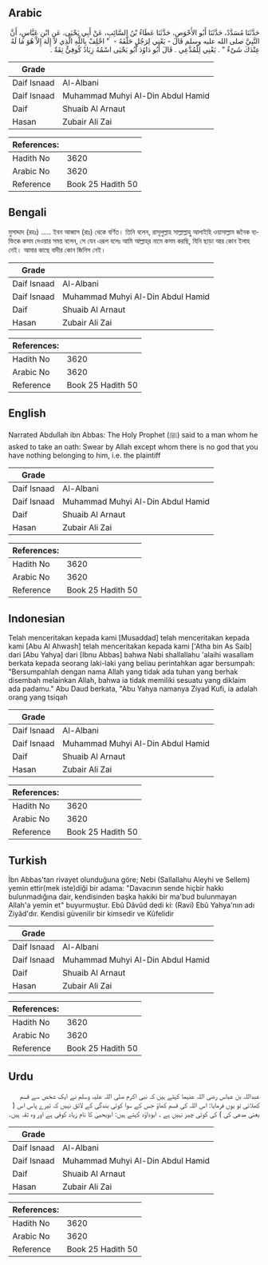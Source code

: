 ## Arabic


<div dir="rtl" lang="ar" style={{fontSize:'larger',backgroundColor:'#f8f9fa',padding:20}}>
حَدَّثَنَا مُسَدَّدٌ، حَدَّثَنَا أَبُو الأَحْوَصِ، حَدَّثَنَا عَطَاءُ بْنُ السَّائِبِ، عَنْ أَبِي يَحْيَى، عَنِ ابْنِ عَبَّاسٍ، أَنَّ النَّبِيَّ صلى الله عليه وسلم قَالَ - يَعْنِي لِرَجُلٍ حَلَّفَهُ - ‏ "‏ احْلِفْ بِاللَّهِ الَّذِي لاَ إِلَهَ إِلاَّ هُوَ مَا لَهُ عِنْدَكَ شَىْءٌ ‏"‏ ‏.‏ يَعْنِي لِلْمُدَّعِي ‏.‏ قَالَ أَبُو دَاوُدَ أَبُو يَحْيَى اسْمُهُ زِيَادٌ كُوفِيٌّ ثِقَةٌ ‏.‏
</div>
<div style={{backgroundColor:'#f8f9fa',padding:20, marginBottom: 10}}><table> <thead> <tr> <th>Grade</th> <th></th> </tr> </thead> <tbody> <tr><td>Daif Isnaad</td><td>Al-Albani</td></tr><tr><td>Daif Isnaad</td><td>Muhammad Muhyi Al-Din Abdul Hamid</td></tr><tr><td>Daif</td><td>Shuaib Al Arnaut</td></tr><tr><td>Hasan</td><td>Zubair Ali Zai</td></tr></tbody></table><table> <thead> <tr> <th>References:</th> <th></th> </tr> </thead> <tbody><tr><td>Hadith No</td><td>3620</td></tr><tr><td>Arabic No</td><td>3620</td></tr><tr><td>Reference</td><td>Book 25 Hadith 50</td></tr></tbody></table></div>

## Bengali


<div dir="ltr" lang="bn" style={{fontSize:'larger',backgroundColor:'#f8f9fa',padding:20}}>
মুসাদ্দাদ (রহঃ) ..... ইবন আব্বাস (রাঃ) থেকে বর্ণিত। তিনি বলেন, রাসূলুল্লাহ সাল্লাল্লাহু আলাইহি ওয়াসাল্লাম জনৈক ব্যক্তিকে কসম দেওয়ার সময় বলেন, সে যেন এরূপ বলেঃ আমি আল্লাহ্‌র নামে কসম করছি, যিনি ছাড়া আর কোন ইলাহ নেই। আমার কাছে বাদীর কোন জিনিস নেই।
</div>
<div style={{backgroundColor:'#f8f9fa',padding:20, marginBottom: 10}}><table> <thead> <tr> <th>Grade</th> <th></th> </tr> </thead> <tbody> <tr><td>Daif Isnaad</td><td>Al-Albani</td></tr><tr><td>Daif Isnaad</td><td>Muhammad Muhyi Al-Din Abdul Hamid</td></tr><tr><td>Daif</td><td>Shuaib Al Arnaut</td></tr><tr><td>Hasan</td><td>Zubair Ali Zai</td></tr></tbody></table><table> <thead> <tr> <th>References:</th> <th></th> </tr> </thead> <tbody><tr><td>Hadith No</td><td>3620</td></tr><tr><td>Arabic No</td><td>3620</td></tr><tr><td>Reference</td><td>Book 25 Hadith 50</td></tr></tbody></table></div>

## English


<div dir="ltr" lang="en" style={{fontSize:'larger',backgroundColor:'#f8f9fa',padding:20}}>
Narrated Abdullah ibn Abbas: The Holy Prophet (ﷺ) said to a man whom he asked to take an oath: Swear by Allah except whom there is no god that you have nothing belonging to him, i.e. the plaintiff
</div>
<div style={{backgroundColor:'#f8f9fa',padding:20, marginBottom: 10}}><table> <thead> <tr> <th>Grade</th> <th></th> </tr> </thead> <tbody> <tr><td>Daif Isnaad</td><td>Al-Albani</td></tr><tr><td>Daif Isnaad</td><td>Muhammad Muhyi Al-Din Abdul Hamid</td></tr><tr><td>Daif</td><td>Shuaib Al Arnaut</td></tr><tr><td>Hasan</td><td>Zubair Ali Zai</td></tr></tbody></table><table> <thead> <tr> <th>References:</th> <th></th> </tr> </thead> <tbody><tr><td>Hadith No</td><td>3620</td></tr><tr><td>Arabic No</td><td>3620</td></tr><tr><td>Reference</td><td>Book 25 Hadith 50</td></tr></tbody></table></div>

## Indonesian


<div dir="ltr" lang="id" style={{fontSize:'larger',backgroundColor:'#f8f9fa',padding:20}}>
Telah menceritakan kepada kami [Musaddad] telah menceritakan kepada kami [Abu Al Ahwash] telah menceritakan kepada kami ['Atha bin As Saib] dari [Abu Yahya] dari [Ibnu Abbas] bahwa Nabi shallallahu 'alaihi wasallam berkata kepada seorang laki-laki yang beliau perintahkan agar bersumpah: "Bersumpahlah dengan nama Allah yang tidak ada tuhan yang berhak disembah melainkan Allah, bahwa ia tidak memiliki sesuatu yang diklaim ada padamu." Abu Daud berkata, "Abu Yahya namanya Ziyad Kufi, ia adalah orang yang tsiqah
</div>
<div style={{backgroundColor:'#f8f9fa',padding:20, marginBottom: 10}}><table> <thead> <tr> <th>Grade</th> <th></th> </tr> </thead> <tbody> <tr><td>Daif Isnaad</td><td>Al-Albani</td></tr><tr><td>Daif Isnaad</td><td>Muhammad Muhyi Al-Din Abdul Hamid</td></tr><tr><td>Daif</td><td>Shuaib Al Arnaut</td></tr><tr><td>Hasan</td><td>Zubair Ali Zai</td></tr></tbody></table><table> <thead> <tr> <th>References:</th> <th></th> </tr> </thead> <tbody><tr><td>Hadith No</td><td>3620</td></tr><tr><td>Arabic No</td><td>3620</td></tr><tr><td>Reference</td><td>Book 25 Hadith 50</td></tr></tbody></table></div>

## Turkish


<div dir="ltr" lang="tr" style={{fontSize:'larger',backgroundColor:'#f8f9fa',padding:20}}>
İbn Abbas'tan rivayet olunduğuna göre; Nebi (Sallallahu Aleyhi ve Sellem) yemin ettir(mek iste)diği bir adama: "Davacının sende hiçbir hakkı bulunmadığına dair, kendisinden başka hakiki bir ma'bud bulunmayan Allah'a yemin et" buyurmuştur. Ebû Dâvûd dedi ki: (Ravi) Ebû Yahya'nın adı Ziyâd'dır. Kendisi güvenilir bir kimsedir ve Kûfelidir
</div>
<div style={{backgroundColor:'#f8f9fa',padding:20, marginBottom: 10}}><table> <thead> <tr> <th>Grade</th> <th></th> </tr> </thead> <tbody> <tr><td>Daif Isnaad</td><td>Al-Albani</td></tr><tr><td>Daif Isnaad</td><td>Muhammad Muhyi Al-Din Abdul Hamid</td></tr><tr><td>Daif</td><td>Shuaib Al Arnaut</td></tr><tr><td>Hasan</td><td>Zubair Ali Zai</td></tr></tbody></table><table> <thead> <tr> <th>References:</th> <th></th> </tr> </thead> <tbody><tr><td>Hadith No</td><td>3620</td></tr><tr><td>Arabic No</td><td>3620</td></tr><tr><td>Reference</td><td>Book 25 Hadith 50</td></tr></tbody></table></div>

## Urdu


<div dir="rtl" lang="ur" style={{fontSize:'larger',backgroundColor:'#f8f9fa',padding:20}}>
عبداللہ بن عباس رضی اللہ عنہما کہتے ہیں کہ نبی اکرم صلی اللہ علیہ وسلم نے ایک شخص سے قسم کھلائی تو یوں فرمایا: اس اللہ کی قسم کھاؤ جس کے سوا کوئی بندگی کے لائق نہیں کہ تیرے پاس اس ( یعنی مدعی کی ) کی کوئی چیز نہیں ہے ۔ ابوداؤد کہتے ہیں: ابویحییٰ کا نام زیاد کوفی ہے اور وہ ثقہ ہیں۔
</div>
<div style={{backgroundColor:'#f8f9fa',padding:20, marginBottom: 10}}><table> <thead> <tr> <th>Grade</th> <th></th> </tr> </thead> <tbody> <tr><td>Daif Isnaad</td><td>Al-Albani</td></tr><tr><td>Daif Isnaad</td><td>Muhammad Muhyi Al-Din Abdul Hamid</td></tr><tr><td>Daif</td><td>Shuaib Al Arnaut</td></tr><tr><td>Hasan</td><td>Zubair Ali Zai</td></tr></tbody></table><table> <thead> <tr> <th>References:</th> <th></th> </tr> </thead> <tbody><tr><td>Hadith No</td><td>3620</td></tr><tr><td>Arabic No</td><td>3620</td></tr><tr><td>Reference</td><td>Book 25 Hadith 50</td></tr></tbody></table></div>